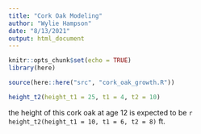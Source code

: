 ```yaml
---
title: "Cork Oak Modeling"
author: "Wylie Hampson"
date: "8/13/2021"
output: html_document
---
```


```r
knitr::opts_chunk$set(echo = TRUE)
library(here)

source(here::here("src", "cork_oak_growth.R"))
```

```r
height_t2(height_t1 = 25, t1 = 4, t2 = 10)
```

the height of this cork oak at age 12 is expected to be 
`r height_t2(height_t1 = 10, t1 = 6, t2 = 8)` ft.